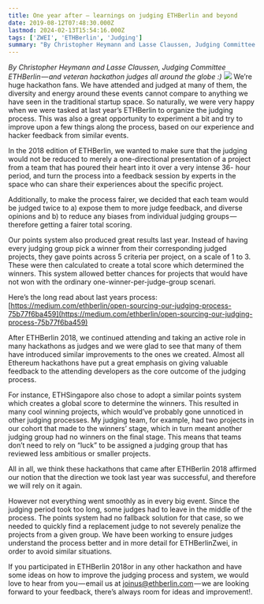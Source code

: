 ```yaml
---
title: One year after — learnings on judging ETHBerlin and beyond
date: 2019-08-12T07:48:30.000Z
lastmod: 2024-02-13T15:54:16.000Z
tags: ['ZWEI', 'ETHBerlin', 'Judging']
summary: "By Christopher Heymann and Lasse Claussen, Judging Committee ETHBerlin — and veteran hackathon judges all around the globe :)"
---
```


*By Christopher Heymann and Lasse Claussen, Judging Committee ETHBerlin — and veteran hackathon judges all around the globe :)*
![](https://cdn-images-1.medium.com/max/800/1*axUOGuE426kNdaKbTyQzFQ.jpeg)
We’re huge hackathon fans. We have attended and judged at many of them, the diversity and energy around these events cannot compare to anything we have seen in the traditional startup space. So naturally, we were very happy when we were tasked at last year’s ETHBerlin to organize the judging process. This was also a great opportunity to experiment a bit and try to improve upon a few things along the process, based on our experience and hacker feedback from similar events.

In the 2018 edition of ETHBerlin, we wanted to make sure that the judging would not be reduced to merely a one-directional presentation of a project from a team that has poured their heart into it over a very intense 36- hour period, and turn the process into a feedback session by experts in the space who can share their experiences about the specific project.

Additionally, to make the process fairer, we decided that each team would be judged twice to a) expose them to more judge feedback, and diverse opinions and b) to reduce any biases from individual judging groups — therefore getting a fairer total scoring.

Our points system also produced great results last year. Instead of having every judging group pick a winner from their corresponding judged projects, they gave points across 5 criteria per project, on a scale of 1 to 3. These were then calculated to create a total score which determined the winners. This system allowed better chances for projects that would have not won with the ordinary one-winner-per-judge-group scenari.

Here’s the long read about last years process: [https://medium.com/ethberlin/open-sourcing-our-judging-process-75b77f6ba459](https://medium.com/ethberlin/open-sourcing-our-judging-process-75b77f6ba459)

After ETHBerlin 2018, we continued attending and taking an active role in many hackathons as judges and we were glad to see that many of them have introduced similar improvements to the ones we created. Almost all Ethereum hackathons have put a great emphasis on giving valuable feedback to the attending developers as the core outcome of the judging process.

For instance, ETHSingapore also chose to adopt a similar points system which creates a global score to determine the winners. This resulted in many cool winning projects, which would’ve probably gone unnoticed in other judging processes. My judging team, for example, had two projects in our cohort that made to the winners’ stage, which in turn meant another judging group had no winners on the final stage. This means that teams don’t need to rely on “luck” to be assigned a judging group that has reviewed less ambitious or smaller projects.

All in all, we think these hackathons that came after ETHBerlin 2018 affirmed our notion that the direction we took last year was successful, and therefore we will rely on it again.

However not everything went smoothly as in every big event. Since the judging period took too long, some judges had to leave in the middle of the process. The points system had no fallback solution for that case, so we needed to quickly find a replacement judge to not severely penalize the projects from a given group. We have been working to ensure judges understand the process better and in more detail for ETHBerlinZwei, in order to avoid similar situations.

If you participated in ETHBerlin 2018or in any other hackathon and have some ideas on how to improve the judging process and system, we would love to hear from you — email us at joinus@ethberlin.com — we are looking forward to your feedback, there’s always room for ideas and improvement!.
